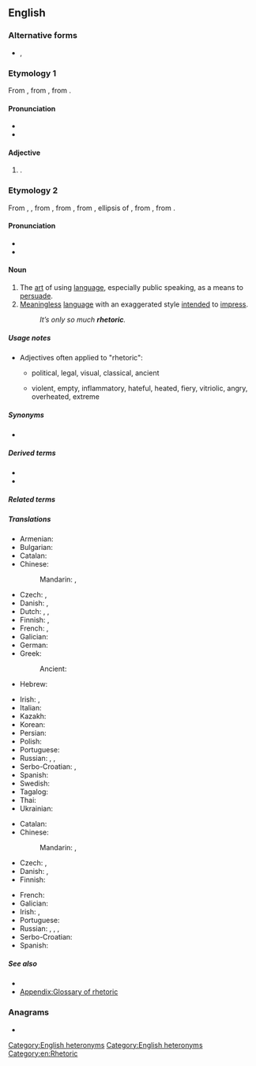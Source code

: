 ==English==
{{wikipedia}}

===Alternative forms===
* {{l|en|rhetorick}}, {{l|en|rethoryke}} {{qualifier|obsolete}}

===Etymology 1===
{{root|en|ine-pro|*werh₁-}}
From {{inh|en|enm|rethorik}}, from {{der|en|la|rhētoricus}}, from {{der|en|grc|ῥητορῐκός}}.

====Pronunciation====
* {{IPA|en|/ɹɪˈtɒɹɪk/}}
* {{audio|en|LL-Q1860 (eng)-Vealhurl-rhetoric1.wav|Audio (UK)}}

====Adjective====
{{en-adj|?}}

# {{synonym of|en|rhetorical}}.

===Etymology 2===
From {{inh|en|enm|rethorik}}, {{m|enm|rhetoric}}, from {{der|en|fro|rhetorique}}, from {{der|en|la|rhētorica}}, from {{der|en|grc|ῥητορική}}, ellipsis of {{m|grc|[[ῥητορικὴ]] [[τέχνη]]}}, from {{m|grc|ῥητορικός||concerning public speech}}, from {{m|grc|ῥήτωρ||public speaker}}.

====Pronunciation====
* {{IPA|en|/ˈɹɛtəɹɪk/}}
* {{audio|en|LL-Q1860 (eng)-Vealhurl-rhetoric2.wav|Audio (UK)}}

====Noun====
{{en-noun|~}}

# The [[art]] of using [[language]], especially public speaking, as a means to [[persuade]].
# [[meaningless|Meaningless]] [[language]] with an exaggerated style [[intend]]ed to [[impress]].
#: ''It’s only so much '''rhetoric'''.''

=====Usage notes=====
* Adjectives often applied to "rhetoric":
** {{q|by kind or area of application}} political, legal, visual, classical, ancient
** {{q|by quality}} violent, empty, inflammatory, hateful, heated, fiery, vitriolic, angry, overheated, extreme

=====Synonyms=====
* {{l|en|wordcraft}}

=====Derived terms=====
* {{l|en|rhetorical}}
* {{l|en|rhetorician}}

=====Related terms=====
{{rootsee|en|werh₁}}

=====Translations=====
{{trans-top|art of using language for persuasion}}
* Armenian: {{t|hy|հռետորաբանություն}}
* Bulgarian: {{t+|bg|риторика|f}}
* Catalan: {{t+|ca|retòrica|f}}
* Chinese:
*: Mandarin: {{t+|cmn|修辭|sc=Hani}}, {{t+|cmn|修辞|tr=xiūcí|sc=Hani}}
* Czech: {{t|cs|řečnictví|n}}, {{t+|cs|rétorika|f}}
* Danish: {{t|da|retorik}}, {{t|da|velformuleret}}
* Dutch: {{t|nl|redekunde|f}}, {{t+|nl|retorica|f}}, {{t+|nl|retoriek|f}}
* Finnish: {{t+|fi|puhetaito}}, {{t+|fi|retoriikka}}
* French: {{t+|fr|rhétorique|f}}, {{t+|fr|discours}}
* Galician: {{t+|gl|retórica|f}}
* German: {{t+|de|Rhetorik|f}}
* Greek:
*: Ancient: {{t|grc|ῥητορική|f}}
* Hebrew: {{t+|he|רטוריקה|f}}
{{trans-mid}}
* Irish: {{t|ga|reitric|f}}, {{t|ga|roscaireacht|f}}
* Italian: {{t+|it|retorica|f}}
* Kazakh: {{t|kk|шешендік}}
* Korean: {{t+|ko|미사여구}}
* Persian: {{t+|fa|بلاغت|sc=fa-Arab}}
* Polish: {{t+|pl|retoryka|f}}
* Portuguese: {{t+|pt|retórica|f}}
* Russian: {{t+|ru|красноре́чие|n}}, {{t+|ru|красноба́йство|n}}, {{t+|ru|рито́рика|f}}
* Serbo-Croatian: {{t+|sh|retòrika|f}}, {{t+|sh|gòvōrnīštvo|n}}
* Spanish: {{t+|es|retórica|f}}
* Swedish: {{t+|sv|retorik|c}}
* Tagalog: {{t|tl|sayusay}}
* Thai: {{t|th|วาทศิลป์}}
* Ukrainian: {{t|uk|рето́рика|f}}
{{trans-bottom}}

{{trans-top|meaningless language}}
* Catalan: {{t+|ca|retòrica|f}}
* Chinese:
*: Mandarin: {{t+|cmn|強詞奪理|sc=Hani}}, {{t+|cmn|强词夺理|tr=qiángcíduólǐ|sc=Hani}}
* Czech: {{t+|cs|rétorika|f}}, {{t|cs|floskule|f}}
* Danish: {{t|da|retorik}}, {{t|da|kancellistil}}
* Finnish: {{t+|fi|retoriikka}}
{{trans-mid}}
* French: {{t+|fr|rhétorique|f}}
* Galician: {{t+|gl|retórica|f}}
* Irish: {{t|ga|reitric|f}}, {{t|ga|roscaireacht|f}}
* Portuguese: {{t+|pt|retórica|f}}
* Russian: {{t+|ru|пустосло́вие|n}}, {{t+|ru|фразёрство|n}}, {{t+|ru|словоблу́дие|n}}, {{t+|ru|пустозво́нство|n}}
* Serbo-Croatian: {{t+|sh|retòrika|f}}
* Spanish: {{t+|es|retórica|f}}
{{trans-bottom}}

=====See also=====
* {{l|en|preterition}} <!-- you don't speak of something but you evoke it under a negative way -->
* [[Appendix:Glossary of rhetoric]]

===Anagrams===
* {{anagrams|en|a=cehiorrt|torchier}}

[[Category:English heteronyms]]
[[Category:English heteronyms]]
[[Category:en:Rhetoric]]
